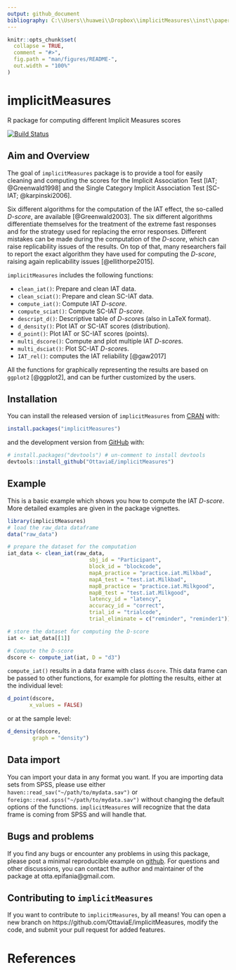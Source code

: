 ```yaml
---
output: github_document
bibliography: C:\\Users\\huawei\\Dropbox\\implicitMeasures\\inst\\paper.bib
---
```


<!-- README.md is generated from README.Rmd. Please edit that file -->

```r
knitr::opts_chunk$set(
  collapse = TRUE,
  comment = "#>",
  fig.path = "man/figures/README-",
  out.width = "100%"
)
```
# implicitMeasures

R package for computing different Implicit Measures scores

[![Build Status](https://travis-ci.org/OttaviaE/implicitMeasures.svg?branch=master)](https://travis-ci.org/OttaviaE/implicitMeasures)

  
## Aim and Overview

The goal of `implicitMeasures` package is to provide a tool for easily cleaning and computing the scores for the Implicit Association Test [IAT; @Greenwald1998] and the Single Category Implicit Association Test [SC-IAT; @karpinski2006]. 

Six different algorithms for the computation of the IAT effect, the so-called *D-score*, are available [@Greenwald2003]. The six different algorithms differentiate themselves for the treatment of the extreme fast responses and for the strategy used for replacing the error responses. Different mistakes can be made during the computation of the *D-score*, which can raise replicability issues of the results. On top of that, many researchers fail to report the exact algorithm they have used for computing the *D-score*, raising again replicability issues [@ellithorpe2015]. 

`implicitMeasures` includes the following functions: 

* `clean_iat()`: Prepare and clean IAT data.
* `clean_sciat()`: Prepare and clean SC-IAT data.
* `compute_iat()`: Compute IAT *D-score*.
* `compute_sciat()`: Compute SC-IAT *D-score*.
* `descript_d()`: Descriptive table of *D-score*s (also in  LaTeX format).
* `d_density()`: Plot IAT or SC-IAT scores (distribution).
* `d_point()`: Plot IAT or SC-IAT scores (points).
* `multi_dscore()`: Compute and plot multiple IAT *D-score*s.
* `multi_dsciat()`: Plot SC-IAT *D-score*s.
* `IAT_rel()`: computes the IAT reliability [@gaw2017]

All the functions for graphically representing the results are based on `ggplot2` [@ggplot2], and can be further customized by the users.

## Installation

You can install the released version of `implicitMeasures` from [CRAN](https://CRAN.R-project.org) with:

``` r
install.packages("implicitMeasures")
```

and the development version from [GitHub](https://github.com/) with:

``` r
# install.packages("devtools") # un-comment to install devtools
devtools::install_github("OttaviaE/implicitMeasures")
```
## Example

This is a basic example which shows you how to compute the IAT *D-score*. More detailed examples are given in the package vignettes.

```r
library(implicitMeasures)
# load the raw_data dataframe
data("raw_data")

# prepare the dataset for the computation
iat_data <- clean_iat(raw_data, 
                          sbj_id = "Participant",
                          block_id = "blockcode",
                          mapA_practice = "practice.iat.Milkbad",
                          mapA_test = "test.iat.Milkbad",
                          mapB_practice = "practice.iat.Milkgood",
                          mapB_test = "test.iat.Milkgood",
                          latency_id = "latency",
                          accuracy_id = "correct",
                          trial_id = "trialcode",
                          trial_eliminate = c("reminder", "reminder1"))

# store the dataset for computing the D-score
iat <- iat_data[[1]]

# Compute the D-score
dscore <- compute_iat(iat, D = "d3")
```

`compute_iat()` results in a data frame with class `dscore`. This data frame can be passed to other functions, for example for plotting the results, either at the individual level: 

```r
d_point(dscore, 
       x_values = FALSE)
```
or at the sample level: 

```r
d_density(dscore, 
        graph = "density")
```

## Data import

You can import your data in any format you want. If you are importing data sets from SPSS, please use either `haven::read_sav("~/path/to/mydata.sav")` or `foreign::read.spss("~/path/to/mydata.sav")` without changing the default options of the functions. `implicitMeasures` will recognize that the data frame is coming from SPSS and will handle that. 

## Bugs and problems

If you find any bugs or encounter any problems in using this package, please post a minimal reproducible example on [github](https://github.com/OttaviaE/implicitMeasures/issues). 
For questions and other discussions, you can contact the author and maintainer of the package at otta.epifania@gmail.com.

## Contributing to `implicitMeasures`

If you want to contribute to `implicitMeasures`, by all means! You can open a new branch on https://github.com/OttaviaE/implicitMeasures, modify the code, and submit  your pull request for added features. 

# References
